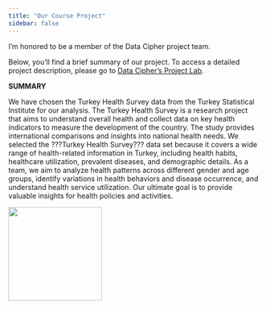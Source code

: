```yaml
---
title: "Our Course Project"
sidebar: false 
---
```


I'm honored to be a member of the Data Cipher project team.

Below, you'll find a brief summary of our project. To access a detailed project description, please go to [Data Cipher's Project Lab](https://emu-hacettepe-analytics.github.io/emu430-fall2023-team-data_ciphers/).


**SUMMARY**

We have chosen the Turkey Health Survey data from the Turkey Statistical Institute for our analysis. The Turkey Health Survey is a research project that aims to understand overall health and collect data on key health indicators to measure the development of the country. The study provides international comparisons and insights into national health needs. We selected the ???Turkey Health Survey??? data set because it covers a wide range of health-related information in Turkey, including health habits, healthcare utilization, prevalent diseases, and demographic details. As a team, we aim to analyze health patterns across different gender and age groups, identify variations in health behaviors and disease occurrence, and understand health service utilization. Our ultimate goal is to provide valuable insights for health policies and activities.

![](tuik.png){width="186"}